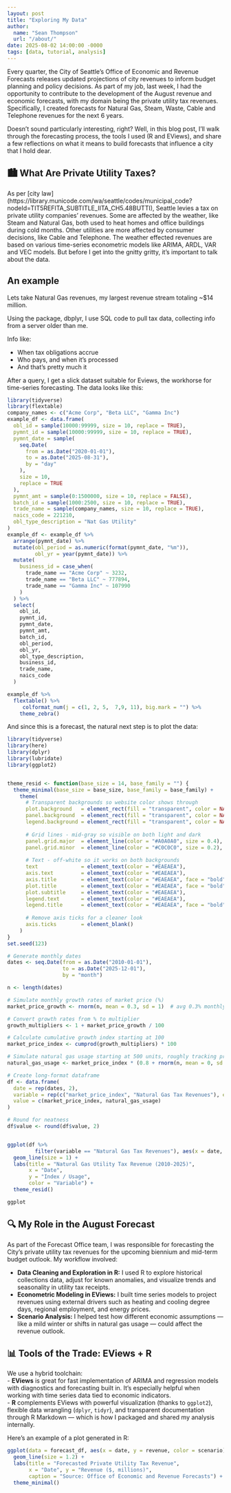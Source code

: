 ---
layout: post
title: "Exploring My Data"
author:
  name: "Sean Thompson"
  url: "/about/"
date: 2025-08-02 14:00:00 -0000
tags: [data, tutorial, analysis]
---
Every quarter, the City of Seattle’s Office of Economic and Revenue Forecasts releases updated projections of city revenues to inform budget planning and policy decisions. As part of my job, last week, I had the opportunity to contribute to the development of the August revenue and economic forecasts, with my domain being the private utility tax revenues. Specifically, I created forecasts for Natural Gas, Steam, Waste, Cable and Telephone revenues for the next 6 years.

Doesn't sound particularly interesting, right? Well, in this blog post, I’ll walk through the forecasting process, the tools I used (R and EViews), and share a few reflections on what it means to build forecasts that influence a city that I hold dear. 


## 🏙️ What Are Private Utility Taxes?

As per [city law] (https://library.municode.com/wa/seattle/codes/municipal_code?nodeId=TIT5REFITA_SUBTITLE_IITA_CH5.48BUTTI), Seattle levies a tax on private utility companies' revenues. Some are affected by the weather, like Steam and Natural Gas, both used to heat homes and office buildings during cold months. Other utilities are more affected by consumer decisions, like Cable and Telephone. The weather effected revenues are based on various time-series econometric models like ARIMA, ARDL, VAR and VEC models. But before I get into the gnitty gritty, it's important to talk about the data. 

## An example
Lets take Natural Gas revenues, my largest revenue stream totaling ~$14 million. 

Using the package, dbplyr, I use SQL code to pull tax data, collecting info from a server older than me. 

Info like: 

- When tax obligations accrue
- Who pays, and when it's processed
- And that's pretty much it

After a query, I get a slick dataset suitable for Eviews, the workhorse for time-series forecasting. The data looks like this: 

```{r example_gas_dataset, echo=FALSE, message=FALSE, warning=FALSE}
library(tidyverse)
library(flextable)
company_names <- c("Acme Corp", "Beta LLC", "Gamma Inc")
example_df <- data.frame(
  obl_id = sample(10000:99999, size = 10, replace = TRUE),
  pymnt_id = sample(10000:99999, size = 10, replace = TRUE),
  pymnt_date = sample(
    seq.Date(
      from = as.Date("2020-01-01"),
      to = as.Date("2025-08-31"),
      by = "day"
    ),
    size = 10,
    replace = TRUE
  ),
  pymnt_amt = sample(0:1500000, size = 10, replace = FALSE),
  batch_id = sample(1000:2500, size = 10, replace = TRUE),
  trade_name = sample(company_names, size = 10, replace = TRUE),
  naics_code = 221210,
  obl_type_description = "Nat Gas Utility"
)
example_df <- example_df %>%
  arrange(pymnt_date) %>%
  mutate(obl_period = as.numeric(format(pymnt_date, "%m")),
         obl_yr = year(pymnt_date)) %>%
  mutate(
    business_id = case_when(
      trade_name == "Acme Corp" ~ 3232,
      trade_name == "Beta LLC" ~ 777894,
      trade_name == "Gamma Inc" ~ 107990
    )
  ) %>%
  select(
    obl_id,
    pymnt_id,
    pymnt_date,
    pymnt_amt,
    batch_id,
    obl_period,
    obl_yr,
    obl_type_description,
    business_id,
    trade_name,
    naics_code
  )

example_df %>% 
  flextable() %>% 
     colformat_num(j = c(1, 2, 5,  7,9, 11), big.mark = "") %>% 
    theme_zebra() 

```

And since this is a forecast, the natural next step is to plot the data: 

```{r example_grph, echo = FALSE, message=FALSE, warning=FALSE}
library(tidyverse)
library(here)
library(dplyr)
library(lubridate)
library(ggplot2)


theme_resid <- function(base_size = 14, base_family = "") {
  theme_minimal(base_size = base_size, base_family = base_family) +
    theme(
      # Transparent backgrounds so website color shows through
      plot.background   = element_rect(fill = "transparent", color = NA),
      panel.background  = element_rect(fill = "transparent", color = NA),
      legend.background = element_rect(fill = "transparent", color = NA),
      
      # Grid lines - mid-gray so visible on both light and dark
      panel.grid.major  = element_line(color = "#A0A0A0", size = 0.4),
      panel.grid.minor  = element_line(color = "#C0C0C0", size = 0.2),
      
      # Text - off-white so it works on both backgrounds
      text              = element_text(color = "#EAEAEA"),
      axis.text         = element_text(color = "#EAEAEA"),
      axis.title        = element_text(color = "#EAEAEA", face = "bold"),
      plot.title        = element_text(color = "#EAEAEA", face = "bold", size = rel(1.2)),
      plot.subtitle     = element_text(color = "#EAEAEA"),
      legend.text       = element_text(color = "#EAEAEA"),
      legend.title      = element_text(color = "#EAEAEA", face = "bold"),
      
      # Remove axis ticks for a cleaner look
      axis.ticks        = element_blank()
    )
}
set.seed(123)

# Generate monthly dates
dates <- seq.Date(from = as.Date("2010-01-01"),
                  to = as.Date("2025-12-01"),
                  by = "month")

n <- length(dates)

# Simulate monthly growth rates of market price (%)
market_price_growth <- rnorm(n, mean = 0.3, sd = 1)  # avg 0.3% monthly growth with some noise

# Convert growth rates from % to multiplier
growth_multipliers <- 1 + market_price_growth / 100

# Calculate cumulative growth index starting at 100
market_price_index <- cumprod(growth_multipliers) * 100

# Simulate natural gas usage starting at 500 units, roughly tracking price index + noise
natural_gas_usage <- market_price_index * (0.8 + rnorm(n, mean = 0, sd = 0.05))

# Create long-format dataframe
df <- data.frame(
  date = rep(dates, 2),
  variable = rep(c("market_price_index", "Natural Gas Tax Revenues"), each = n),
  value = c(market_price_index, natural_gas_usage)
)

# Round for neatness
df$value <- round(df$value, 2)


ggplot(df %>% 
         filter(variable == "Natural Gas Tax Revenues"), aes(x = date, y = value, color = variable)) +
  geom_line(size = 1) +
  labs(title = "Natural Gas Utility Tax Revenue (2010-2025)",
       x = "Date",
       y = "Index / Usage",
       color = "Variable") +
  theme_resid()

ggplot
```
## 🔍 My Role in the August Forecast

As part of the Forecast Office team, I was responsible for forecasting the City’s private utility tax revenues for the upcoming biennium and mid-term budget outlook. My workflow involved:

- **Data Cleaning and Exploration in R:** I used R to explore historical collections data, adjust for known anomalies, and visualize trends and seasonality in utility tax receipts.
- **Econometric Modeling in EViews:** I built time series models to project revenues using external drivers such as heating and cooling degree days, regional employment, and energy prices.
- **Scenario Analysis:** I helped test how different economic assumptions — like a mild winter or shifts in natural gas usage — could affect the revenue outlook.


## 📊 Tools of the Trade: EViews + R

We use a hybrid toolchain:  
- **EViews** is great for fast implementation of ARIMA and regression models with diagnostics and forecasting built in. It’s especially helpful when working with time series data tied to economic indicators.  
- **R** complements EViews with powerful visualization (thanks to `ggplot2`), flexible data wrangling (`dplyr`, `tidyr`), and transparent documentation through R Markdown — which is how I packaged and shared my analysis internally.

Here’s an example of a plot generated in R:

```r
ggplot(data = forecast_df, aes(x = date, y = revenue, color = scenario)) +
  geom_line(size = 1.2) +
  labs(title = "Forecasted Private Utility Tax Revenue",
       x = "Date", y = "Revenue ($, millions)",
       caption = "Source: Office of Economic and Revenue Forecasts") +
  theme_minimal()

  ```
